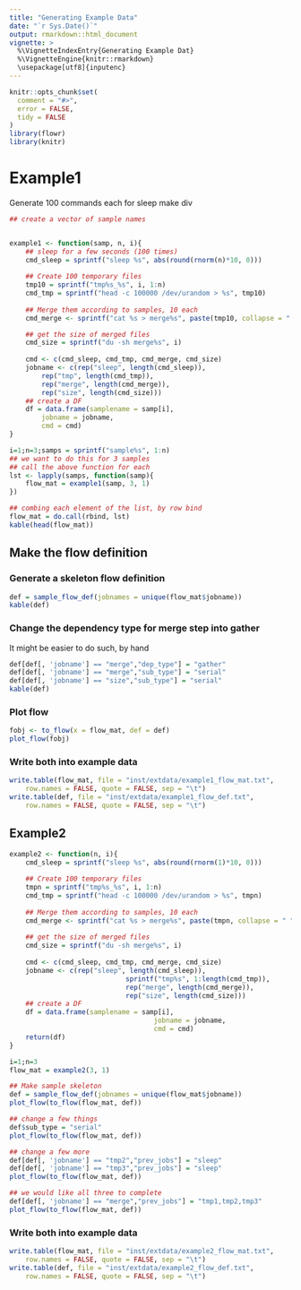 ```yaml
---
title: "Generating Example Data"
date: "`r Sys.Date()`"
output: rmarkdown::html_document
vignette: >
  %\VignetteIndexEntry{Generating Example Dat}
  %\VignetteEngine{knitr::rmarkdown}
  \usepackage[utf8]{inputenc}
---
```


```r
knitr::opts_chunk$set(
  comment = "#>",
  error = FALSE,
  tidy = FALSE
)
library(flowr)
library(knitr)
```

# Example1

Generate 100 commands each for sleep make div
```r
## create a vector of sample names


example1 <- function(samp, n, i){
	## sleep for a few seconds (100 times)
	cmd_sleep = sprintf("sleep %s", abs(round(rnorm(n)*10, 0)))
	
	## Create 100 temporary files
	tmp10 = sprintf("tmp%s_%s", i, 1:n)
	cmd_tmp = sprintf("head -c 100000 /dev/urandom > %s", tmp10)
	
	## Merge them according to samples, 10 each
	cmd_merge <- sprintf("cat %s > merge%s", paste(tmp10, collapse = " "), i)

	## get the size of merged files
	cmd_size = sprintf("du -sh merge%s", i)
	
	cmd <- c(cmd_sleep, cmd_tmp, cmd_merge, cmd_size)
	jobname <- c(rep("sleep", length(cmd_sleep)),
		rep("tmp", length(cmd_tmp)),
		rep("merge", length(cmd_merge)),
		rep("size", length(cmd_size)))
	## create a DF
	df = data.frame(samplename = samp[i],
		jobname = jobname, 
		cmd = cmd)
}

i=1;n=3;samps = sprintf("sample%s", 1:n)
## we want to do this for 3 samples
## call the above function for each
lst <- lapply(samps, function(samp){
	flow_mat = example1(samp, 3, 1)
})

## combing each element of the list, by row bind
flow_mat = do.call(rbind, lst)
kable(head(flow_mat))
```


## Make the flow definition
### Generate a skeleton flow definition
```r
def = sample_flow_def(jobnames = unique(flow_mat$jobname))
kable(def)
```


### Change the dependency type for merge step into gather
It might be easier to do such, by hand
```r
def[def[, 'jobname'] == "merge","dep_type"] = "gather"
def[def[, 'jobname'] == "merge","sub_type"] = "serial"
def[def[, 'jobname'] == "size","sub_type"] = "serial"
kable(def)
```

### Plot flow
```r
fobj <- to_flow(x = flow_mat, def = def)
plot_flow(fobj)
```

### Write both into example data
```r
write.table(flow_mat, file = "inst/extdata/example1_flow_mat.txt", 
	row.names = FALSE, quote = FALSE, sep = "\t")
write.table(def, file = "inst/extdata/example1_flow_def.txt", 
	row.names = FALSE, quote = FALSE, sep = "\t")
```


## Example2
```r

example2 <- function(n, i){
	cmd_sleep = sprintf("sleep %s", abs(round(rnorm(1)*10, 0)))
	
	## Create 100 temporary files
	tmpn = sprintf("tmp%s_%s", i, 1:n)
	cmd_tmp = sprintf("head -c 100000 /dev/urandom > %s", tmpn)
	
	## Merge them according to samples, 10 each
	cmd_merge <- sprintf("cat %s > merge%s", paste(tmpn, collapse = " "), i)
	
	## get the size of merged files
	cmd_size = sprintf("du -sh merge%s", i)
	
	cmd <- c(cmd_sleep, cmd_tmp, cmd_merge, cmd_size)
	jobname <- c(rep("sleep", length(cmd_sleep)),
							 sprintf("tmp%s", 1:length(cmd_tmp)),
							 rep("merge", length(cmd_merge)),
							 rep("size", length(cmd_size)))
	## create a DF
	df = data.frame(samplename = samp[i],
									jobname = jobname, 
									cmd = cmd)
	return(df)
}

i=1;n=3
flow_mat = example2(3, 1)

## Make sample skeleton
def = sample_flow_def(jobnames = unique(flow_mat$jobname))
plot_flow(to_flow(flow_mat, def))

## change a few things
def$sub_type = "serial"
plot_flow(to_flow(flow_mat, def))

## change a few more
def[def[, 'jobname'] == "tmp2","prev_jobs"] = "sleep"
def[def[, 'jobname'] == "tmp3","prev_jobs"] = "sleep"
plot_flow(to_flow(flow_mat, def))

## we would like all three to complete
def[def[, 'jobname'] == "merge","prev_jobs"] = "tmp1,tmp2,tmp3"
plot_flow(to_flow(flow_mat, def))
```

### Write both into example data
```r
write.table(flow_mat, file = "inst/extdata/example2_flow_mat.txt", 
	row.names = FALSE, quote = FALSE, sep = "\t")
write.table(def, file = "inst/extdata/example2_flow_def.txt", 
	row.names = FALSE, quote = FALSE, sep = "\t")
```

